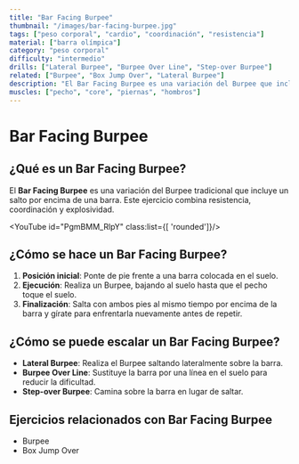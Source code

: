 ```yaml
---
title: "Bar Facing Burpee"
thumbnail: "/images/bar-facing-burpee.jpg"
tags: ["peso corporal", "cardio", "coordinación", "resistencia"]
material: ["barra olímpica"]
category: "peso corporal"
difficulty: "intermedio"
drills: ["Lateral Burpee", "Burpee Over Line", "Step-over Burpee"]
related: ["Burpee", "Box Jump Over", "Lateral Burpee"]
description: "El Bar Facing Burpee es una variación del Burpee que incluye un salto frontal sobre una barra."
muscles: ["pecho", "core", "piernas", "hombros"]
---
```


# Bar Facing Burpee

## ¿Qué es un Bar Facing Burpee?
El **Bar Facing Burpee** es una variación del Burpee tradicional que incluye un salto por encima de una barra. Este ejercicio combina resistencia, coordinación y explosividad.

<YouTube id="PgmBMM_RlpY" class:list={[ 'rounded']}/>

## ¿Cómo se hace un Bar Facing Burpee?
1. **Posición inicial**: Ponte de pie frente a una barra colocada en el suelo.
2. **Ejecución**: Realiza un Burpee, bajando al suelo hasta que el pecho toque el suelo.
3. **Finalización**: Salta con ambos pies al mismo tiempo por encima de la barra y gírate para enfrentarla nuevamente antes de repetir.

## ¿Cómo se puede escalar un Bar Facing Burpee?
- **Lateral Burpee**: Realiza el Burpee saltando lateralmente sobre la barra.
- **Burpee Over Line**: Sustituye la barra por una línea en el suelo para reducir la dificultad.
- **Step-over Burpee**: Camina sobre la barra en lugar de saltar.

## Ejercicios relacionados con Bar Facing Burpee
- Burpee
- Box Jump Over
